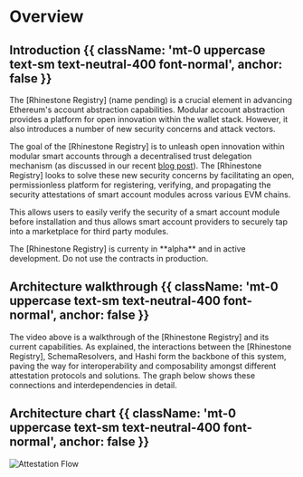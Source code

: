 # Overview

## Introduction {{ className: 'mt-0 uppercase text-sm text-neutral-400 font-normal', anchor: false }}

The [Rhinestone Registry] (name pending) is a crucial element in advancing Ethereum's account abstraction capabilities. Modular account abstraction provides a platform for open innovation within the wallet stack. However, it also introduces a number of new security concerns and attack vectors.

The goal of the [Rhinestone Registry] is to unleash open innovation within modular smart accounts through a decentralised trust delegation mechanism (as discussed in our recent [blog post](https://mirror.xyz/konradkopp.eth/7Q3TrMFgx2VbZRKa7UEaisIMjimpMABiqGYo00T9egA)). The [Rhinestone Registry] looks to solve these new security concerns by facilitating an open, permissionless platform for registering, verifying, and propagating the security attestations of smart account modules across various EVM chains.

This allows users to easily verify the security of a smart account module before installation and thus allows smart account providers to securely tap into a marketplace for third party modules.

<Note title="FYI">
	The [Rhinestone Registry] is currenty in **alpha** and in active development. Do not use the contracts in
	production.
</Note>

## Architecture walkthrough {{ className: 'mt-0 uppercase text-sm text-neutral-400 font-normal', anchor: false }}

<EmbeddedVideo
	url="https://www.loom.com/embed/f1daa7a8ce42432e94ffc89bf5394c81?sid=6588141e-5b27-44e4-8a5c-e5951d3a2cd4"
	title="Registry walkthrough"
/>

The video above is a walkthrough of the [Rhinestone Registry] and its current capabilities. As explained, the interactions between the [Rhinestone Registry], SchemaResolvers, and Hashi form the backbone of this system, paving the way for interoperability and composability amongst different attestation protocols and solutions. The graph below shows these connections and interdependencies in detail.

## Architecture chart {{ className: 'mt-0 uppercase text-sm text-neutral-400 font-normal', anchor: false }}

<Fence className="bg-gray-100">![Attestation Flow](/images/docs/introduction/complete-flow.svg)</Fence>
